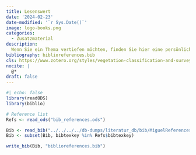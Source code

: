 ```yaml
---
title: Lesenswert
date: '2024-02-23'
date-modified: '`r Sys.Date()`'
image: logo-books.png
categories:
  - Zusatzmaterial
description:
  Wenn Sie ein Thema vertiefen möchten, finden Sie hier eine persönliche Auswahl an Referenzen.
bibliography: biblioreferences.bib
cls: https://www.zotero.org/styles/vegetation-classification-and-survey.cls
nocite: |
  @*
draft: false
---
```


```r
#| echo: false
library(readODS)
library(biblio)

# Reference list
Refs <- read_ods("bib_references.ods")

Bib <- read_bib("../../../../db-dumps/literatur_db/bib/MiguelReferences.bib")
Bib <- subset(Bib, bibtexkey %in% Refs$bibtexkey)

write_bib(Bib, "biblioreferences.bib")
```

